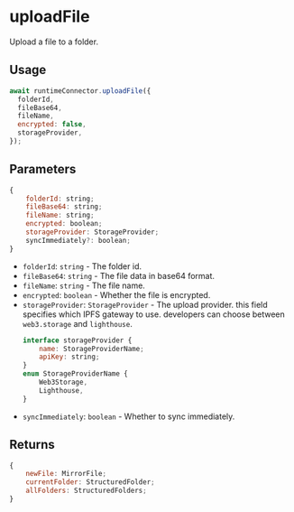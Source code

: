 # uploadFile

Upload a file to a folder.

## Usage
```js
await runtimeConnector.uploadFile({
  folderId,
  fileBase64,
  fileName,
  encrypted: false,
  storageProvider,
});
```

## Parameters
```js
{
    folderId: string;
    fileBase64: string;
    fileName: string;
    encrypted: boolean;
    storageProvider: StorageProvider;
    syncImmediately?: boolean;
}
```
- `folderId`: `string` - The folder id.
- `fileBase64`: `string` - The file data in base64 format.
- `fileName`: `string` - The file name.
- `encrypted`: `boolean` - Whether the file is encrypted.
- `storageProvider`: `StorageProvider` - The upload provider. this field specifies
which IPFS gateway to use. developers can choose between `web3.storage` and `lighthouse`.
    ```js
    interface storageProvider {
        name: StorageProviderName;
        apiKey: string;
    }
    enum StorageProviderName {
        Web3Storage,
        Lighthouse,
    }
    ```
- `syncImmediately`: `boolean` - Whether to sync immediately.

## Returns
```js
{
    newFile: MirrorFile;
    currentFolder: StructuredFolder;
    allFolders: StructuredFolders;
}
```